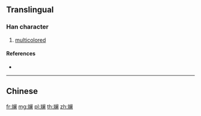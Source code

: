 {{also|斕}}
==Translingual==

===Han character===
{{Han char|rn=67|rad=文|as=12|sn=16|four=|canj=YKLSW|ids=⿰文阑}}

# [[multicolored]]

====References====
* {{Han ref|kx=0477.201|dkj=13486|hdz=32171.040|uh=6593|ud=26003}}

----

==Chinese==
{{zh-see|斕}}

[[fr:斓]]
[[mg:斓]]
[[pl:斓]]
[[th:斓]]
[[zh:斓]]
